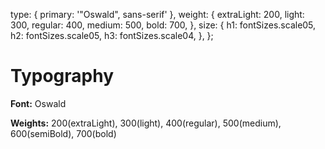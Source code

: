 
<Meta title="Typography"/>

  type: {
    primary: '"Oswald", sans-serif'
  },
  weight: {
    extraLight: 200,
    light: 300,
    regular: 400,
    medium: 500,
    bold: 700,
  },
  size: {
    h1: fontSizes.scale05,
    h2: fontSizes.scale05,
    h3: fontSizes.scale04,
  },
};


# Typography

**Font:** Oswald

**Weights:** 200(extraLight), 300(light), 400(regular), 500(medium), 600(semiBold), 700(bold)

<Typeset
  fontSizes={Object.values(fontSizes)}
  fontWeight={typography.weight.regular}
  sampleText={SampleText}
  fontFamily={typography.type.primary}
/>
